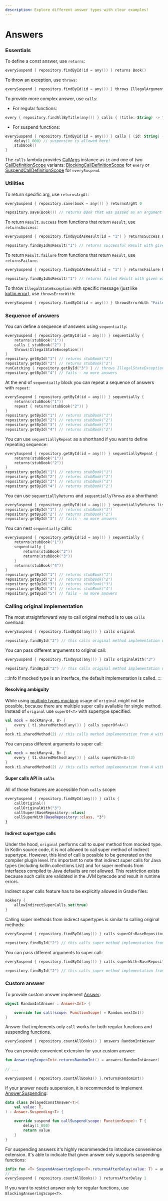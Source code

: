```yaml
---
description: Explore different answer types with clear examples!
---
```

# Answers

### Essentials

To define a const answer, use `returns`:

```kotlin
everySuspend { repository.findById(id = any()) } returns Book()
```

To throw an exception, use `throws`:

```kotlin
everySuspend { repository.findById(id = any()) } throws IllegalArgumentException()
```

To provide more complex answer, use `calls`:

* For regular functions:

```kotlin
every { repository.findAllByTitle(any()) } calls { (title: String) -> flowOf(Book(title = title)) }
```
* For suspend functions:
```kotlin
everySuspend { repository.findById(id = any()) } calls { (id: String) ->
    delay(1_000) // suspension is allowed here!
    stubBook()
}
```

The `calls` lambda provides [CallArgs](pathname:///api_reference/mokkery-runtime/dev.mokkery.answering/-call-args/index.html) instance as `it`
and one of two [CallDefinitionScope](pathname:///api_reference/mokkery-runtime/dev.mokkery.answering/-call-definition-scope/index.html) variants:
[BlockingCallDefinitionScope](pathname:///api_reference/mokkery-runtime/dev.mokkery.answering/-blocking-call-definition-scope/index.html) for `every` or
[SuspendCallDefinitionScope](pathname:///api_reference/mokkery-runtime/dev.mokkery.answering/-suspend-call-definition-scope/index.html) for `everySuspend`.

### Utilities

To return specific arg, use `returnsArgAt`:
```kotlin
everySuspend { repository.save(book = any()) } returnsArgAt 0

repository.save(Book()) // returns Book that was passed as an argument
```

To return `Result.success` from functions that return `Result`, use `returnsSuccess`:
```kotlin
everySuspend { repository.findByIdAsResult(id = "1") } returnsSuccess Book(id = "1")

repository.findByIdAsResult("1") // returns successful Result with given Book
```

To return `Result.failure` from functions that return `Result`, use `returnsFailure`:
```kotlin
everySuspend { repository.findByIdAsResult(id = "1") } returnsFailure ElementNotFoundException(id = "1")

repository.findByIdAsResult("1") // returns failed Result with given exception
```

To throw `IllegalStateException` with specific message (just like [kotlin.error](https://kotlinlang.org/api/latest/jvm/stdlib/kotlin/error.html)), use `throwsErrorWith`:
```kotlin
everySuspend { repository.findById(id = any()) } throwsErrorWith "Failed!"
```

### Sequence of answers

You can define a sequence of answers using `sequentially`:

```kotlin
everySuspend { repository.getById(id = any()) } sequentially {
    returns(stubBook("1"))
    calls { stubBook("2") }
    throws(IllegalStateException())
}
repository.getById("1") // returns stubBook("1")
repository.getById("2") // returns stubBook("2")
runCatching { repository.getById("3") } // throws IllegalStateException
repository.getById("4") // fails - no more answers
```

At the end of `sequentially` block you can repeat a sequence of answers with `repeat`:

```kotlin
everySuspend { repository.getById(id = any()) } sequentially {
    returns(stubBook("1"))
    repeat { returns(stubBook("2")) }
}
repository.getById("1") // returns stubBook("1")
repository.getById("2") // returns stubBook("2")
repository.getById("3") // returns stubBook("2")
repository.getById("4") // returns stubBook("2")
```

You can use `sequentiallyRepeat` as a shorthand if you want to define repeating sequence:
```kotlin
everySuspend { repository.getById(id = any()) } sequentiallyRepeat {
    returns(stubBook("1"))
    returns(stubBook("2"))
}
repository.getById("1") // returns stubBook("1")
repository.getById("2") // returns stubBook("2")
repository.getById("3") // returns stubBook("1")
repository.getById("4") // returns stubBook("2")
```

You can use `sequentiallyReturns` and `sequentiallyThrows` as a shorthand:
```kotlin
everySuspend { repository.getById(id = any()) } sequentiallyReturns listOf(stubBook("1"), stubBook("2"))
repository.getById("1") // returns stubBook("1")
repository.getById("2") // returns stubBook("2")
repository.getById("3") // fails - no more answers
```

You can nest `sequentially` calls:

```kotlin
everySuspend { repository.getById(id = any()) } sequentially {
    returns(stubBook("1"))
    sequentially {
        returns(stubBook("2"))
        returns(stubBook("3"))
    }
    returns(stubBook("4"))
}
repository.getById("1") // returns stubBook("1")
repository.getById("2") // returns stubBook("2")
repository.getById("3") // returns stubBook("3")
repository.getById("4") // returns stubBook("4")
repository.getById("5") // fails - no more answers
```
### Calling original implementation

The most straightforward way to call original method is to use `calls` overload:

```kotlin
everySuspend { repository.findById(any()) } calls original

repository.findById("2") // this calls original method implementation with "2"
```

You can pass different arguments to original call:

```kotlin
everySuspend { repository.findById(any()) } calls originalWith("3")

repository.findById("2") // this calls original method implementation with "3"
```

:::info
If mocked type is an interface, the default implementation is called.
:::

#### Resolving ambiguity

While using [multiple types mocking](./Mocking_multiple_types) usage of `original` might not be possible,
because there are multiple super calls available for single method. Instead of `original` use `superOf<T>`
with supertype specified.

```kotlin
val mock = mockMany<A, B> {
    every { t1.sharedMethod(any()) } calls superOf<A>()
}
mock.t1.sharedMethod(2) // this calls method implementation from A with 2
```

You can pass different arguments to super call:

```kotlin
val mock = mockMany<A, B> {
    every { t1.sharedMethod(any()) } calls superWith<A>(3)
}
mock.t1.sharedMethod(2) // this calls method implementation from A with 3
```

#### Super calls API in `calls`
All of those features are accessible from `calls` scope:
```kotlin
everySuspend { repository.findById(any()) } calls {
    callOriginal()
    callOriginalWith("3")
    callSuper(BaseRepository::class)
    callSuperWith(BaseRepository::class, "3")
}
```

#### Indirect supertype calls

Under the hood, `original` performs call to super method from mocked type. In Kotlin source code, it is not allowed to call super method
of indirect supertype. However, this kind of call is possible to be generated on the compiler plugin level.
It's important to note that indirect super calls for Java types (including kotlin.collections.List) and for super
methods from interfaces compiled to Java defaults are not allowed.
This restriction exists because such calls are validated in the JVM bytecode and result in runtime errors.

Indirect super calls feature has to be explicitly allowed in Gradle files:
```kotlin
mokkery {
    allowIndirectSuperCalls.set(true)
}
```

Calling super methods from indirect supertypes is similar to calling original methods:

```kotlin
everySuspend { repository.findById(any()) } calls superOf<BaseRepository>()

repository.findById("2") // this calls super method implementation from BaseRepository with "2"
```

You can pass different arguments to super call:

```kotlin
everySuspend { repository.findById(any()) } calls superWith<BaseRepository>("3")

repository.findById("2") // this calls super method implementation from BaseRepository with "3"
```

### Custom answer

To provide custom answer implement [Answer](pathname:///api_reference/mokkery-runtime/dev.mokkery.answering/-answer/index.html):

```kotlin
object RandomIntAnswer : Answer<Int> {

    override fun call(scope: FunctionScope) = Random.nextInt()
}
```

Answer that implements only `call` works for both regular functions and suspending functions.

```kotlin
everySuspend { repository.countAllBooks() } answers RandomIntAnswer
```

You can provide convenient extension for your custom answer:

```kotlin
fun AnsweringScope<Int>.returnsRandomInt() = answers(RandomIntAnswer)
    
// ...

everySuspend { repository.countAllBooks() }.returnsRandomInt()
```

If your answer needs suspension, it is recommended to implement [Answer.Suspending](pathname:///api_reference/mokkery-runtime/dev.mokkery.answering/-answer/-suspending/index.html):

```kotlin
data class DelayedConstAnswer<T>(
    val value: T, 
) : Answer.Suspending<T> {
    
    override suspend fun callSuspend(scope: FunctionScope): T {
        delay(1_000)
        return value
    }
}
```

For suspending answers it's highly recommended to introduce convenience extension. It's able to indicate that given answer only supports suspending functions:

```kotlin
infix fun <T> SuspendAnsweringScope<T>.returnsAfterDelay(value: T) = answers(DelayedConstAnswer(value))
// ...
everySuspend { repository.countAllBooks() } returnsAfterDelay 1
```

If you want to restrict answer only for regular functions, use `BlockingAnsweringScope<T>`.